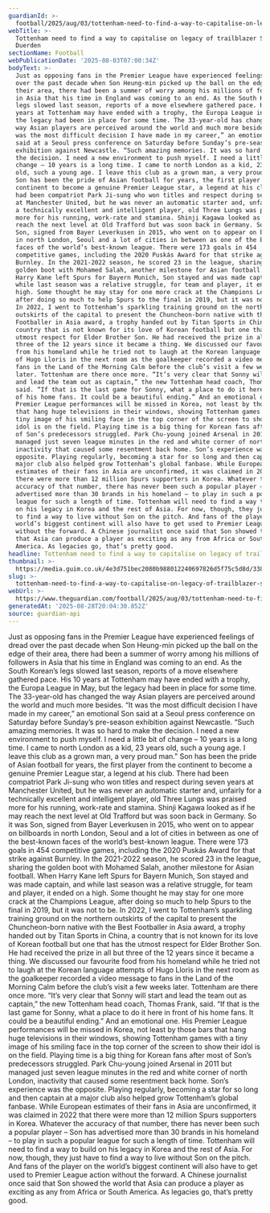```yaml
---
guardianId: >-
  football/2025/aug/03/tottenham-need-to-find-a-way-to-capitalise-on-legacy-of-trailblazer-son
webTitle: >-
  Tottenham need to find a way to capitalise on legacy of trailblazer Son | John
  Duerden
sectionName: Football
webPublicationDate: '2025-08-03T07:00:34Z'
bodyText: >-
  Just as opposing fans in the Premier League have experienced feelings of dread
  over the past decade when Son Heung-min picked up the ball on the edge of
  their area, there had been a summer of worry among his millions of followers
  in Asia that his time in England was coming to an end. As the South Korean’s
  legs slowed last season, reports of a move elsewhere gathered pace. His 10
  years at Tottenham may have ended with a trophy, the Europa League in May, but
  the legacy had been in place for some time. The 33-year-old has changed the
  way Asian players are perceived around the world and much more besides. “It
  was the most difficult decision I have made in my career,” an emotional Son
  said at a Seoul press conference on Saturday before Sunday’s pre-season
  exhibition against Newcastle. “Such amazing memories. It was so hard to make
  the decision. I need a new environment to push myself. I need a little bit of
  change – 10 years is a long time. I came to north London as a kid, 23 years
  old, such a young age. I leave this club as a grown man, a very proud man.”
  Son has been the pride of Asian football for years, the first player from the
  continent to become a genuine Premier League star, a legend at his club. There
  had been compatriot Park Ji-sung who won titles and respect during seven years
  at Manchester United, but he was never an automatic starter and, unfairly for
  a technically excellent and intelligent player, old Three Lungs was praised
  more for his running, work-rate and stamina. Shinji Kagawa looked as if he may
  reach the next level at Old Trafford but was soon back in Germany. So it was
  Son, signed from Bayer Leverkusen in 2015, who went on to appear on billboards
  in north London, Seoul and a lot of cities in between as one of the best-known
  faces of the world’s best-known league. There were 173 goals in 454
  competitive games, including the 2020 Puskás Award for that strike against
  Burnley. In the 2021-2022 season, he scored 23 in the league, sharing the
  golden boot with Mohamed Salah, another milestone for Asian football. When
  Harry Kane left Spurs for Bayern Munich, Son stayed and was made captain, and
  while last season was a relative struggle, for team and player, it ended on a
  high. Some thought he may stay for one more crack at the Champions League,
  after doing so much to help Spurs to the final in 2019, but it was not to be.
  In 2022, I went to Tottenham’s sparkling training ground on the northern
  outskirts of the capital to present the Chuncheon-born native with the Best
  Footballer in Asia award, a trophy handed out by Titan Sports in China, a
  country that is not known for its love of Korean football but one that has the
  utmost respect for Elder Brother Son. He had received the prize in all but
  three of the 12 years since it became a thing. We discussed our favourite food
  from his homeland while he tried not to laugh at the Korean language attempts
  of Hugo Lloris in the next room as the goalkeeper recorded a video message to
  fans in the Land of the Morning Calm before the club’s visit a few weeks
  later. Tottenham are there once more. “It’s very clear that Sonny will start
  and lead the team out as captain,” the new Tottenham head coach, Thomas Frank,
  said. “If that is the last game for Sonny, what a place to do it here in front
  of his home fans. It could be a beautiful ending.” And an emotional one. His
  Premier League performances will be missed in Korea, not least by those bars
  that hang huge televisions in their windows, showing Tottenham games with a
  tiny image of his smiling face in the top corner of the screen to show their
  idol is on the field. Playing time is a big thing for Korean fans after most
  of Son’s predecessors struggled. Park Chu-young joined Arsenal in 2011 but
  managed just seven league minutes in the red and white corner of north London,
  inactivity that caused some resentment back home. Son’s experience was the
  opposite. Playing regularly, becoming a star for so long and then captain at a
  major club also helped grow Tottenham’s global fanbase. While European
  estimates of their fans in Asia are unconfirmed, it was claimed in 2022 that
  there were more than 12 million Spurs supporters in Korea. Whatever the
  accuracy of that number, there has never been such a popular player – Son has
  advertised more than 30 brands in his homeland – to play in such a popular
  league for such a length of time. Tottenham will need to find a way to build
  on his legacy in Korea and the rest of Asia. For now, though, they just have
  to find a way to live without Son on the pitch. And fans of the player on the
  world’s biggest continent will also have to get used to Premier League action
  without the forward. A Chinese journalist once said that Son showed the world
  that Asia can produce a player as exciting as any from Africa or South
  America. As legacies go, that’s pretty good.
headline: Tottenham need to find a way to capitalise on legacy of trailblazer Son
thumbnail: >-
  https://media.guim.co.uk/4e3d751bec2080b988012240697826d5f75c5d8d/338_0_3375_2700/500.jpg
slug: >-
  tottenham-need-to-find-a-way-to-capitalise-on-legacy-of-trailblazer-son-or-john-duerden
webUrl: >-
  https://www.theguardian.com/football/2025/aug/03/tottenham-need-to-find-a-way-to-capitalise-on-legacy-of-trailblazer-son
generatedAt: '2025-08-28T20:04:30.852Z'
source: guardian-api
---
```

Just as opposing fans in the Premier League have experienced feelings of dread over the past decade when Son Heung-min picked up the ball on the edge of their area, there had been a summer of worry among his millions of followers in Asia that his time in England was coming to an end. As the South Korean’s legs slowed last season, reports of a move elsewhere gathered pace. His 10 years at Tottenham may have ended with a trophy, the Europa League in May, but the legacy had been in place for some time. The 33-year-old has changed the way Asian players are perceived around the world and much more besides. “It was the most difficult decision I have made in my career,” an emotional Son said at a Seoul press conference on Saturday before Sunday’s pre-season exhibition against Newcastle. “Such amazing memories. It was so hard to make the decision. I need a new environment to push myself. I need a little bit of change – 10 years is a long time. I came to north London as a kid, 23 years old, such a young age. I leave this club as a grown man, a very proud man.” Son has been the pride of Asian football for years, the first player from the continent to become a genuine Premier League star, a legend at his club. There had been compatriot Park Ji-sung who won titles and respect during seven years at Manchester United, but he was never an automatic starter and, unfairly for a technically excellent and intelligent player, old Three Lungs was praised more for his running, work-rate and stamina. Shinji Kagawa looked as if he may reach the next level at Old Trafford but was soon back in Germany. So it was Son, signed from Bayer Leverkusen in 2015, who went on to appear on billboards in north London, Seoul and a lot of cities in between as one of the best-known faces of the world’s best-known league. There were 173 goals in 454 competitive games, including the 2020 Puskás Award for that strike against Burnley. In the 2021-2022 season, he scored 23 in the league, sharing the golden boot with Mohamed Salah, another milestone for Asian football. When Harry Kane left Spurs for Bayern Munich, Son stayed and was made captain, and while last season was a relative struggle, for team and player, it ended on a high. Some thought he may stay for one more crack at the Champions League, after doing so much to help Spurs to the final in 2019, but it was not to be. In 2022, I went to Tottenham’s sparkling training ground on the northern outskirts of the capital to present the Chuncheon-born native with the Best Footballer in Asia award, a trophy handed out by Titan Sports in China, a country that is not known for its love of Korean football but one that has the utmost respect for Elder Brother Son. He had received the prize in all but three of the 12 years since it became a thing. We discussed our favourite food from his homeland while he tried not to laugh at the Korean language attempts of Hugo Lloris in the next room as the goalkeeper recorded a video message to fans in the Land of the Morning Calm before the club’s visit a few weeks later. Tottenham are there once more. “It’s very clear that Sonny will start and lead the team out as captain,” the new Tottenham head coach, Thomas Frank, said. “If that is the last game for Sonny, what a place to do it here in front of his home fans. It could be a beautiful ending.” And an emotional one. His Premier League performances will be missed in Korea, not least by those bars that hang huge televisions in their windows, showing Tottenham games with a tiny image of his smiling face in the top corner of the screen to show their idol is on the field. Playing time is a big thing for Korean fans after most of Son’s predecessors struggled. Park Chu-young joined Arsenal in 2011 but managed just seven league minutes in the red and white corner of north London, inactivity that caused some resentment back home. Son’s experience was the opposite. Playing regularly, becoming a star for so long and then captain at a major club also helped grow Tottenham’s global fanbase. While European estimates of their fans in Asia are unconfirmed, it was claimed in 2022 that there were more than 12 million Spurs supporters in Korea. Whatever the accuracy of that number, there has never been such a popular player – Son has advertised more than 30 brands in his homeland – to play in such a popular league for such a length of time. Tottenham will need to find a way to build on his legacy in Korea and the rest of Asia. For now, though, they just have to find a way to live without Son on the pitch. And fans of the player on the world’s biggest continent will also have to get used to Premier League action without the forward. A Chinese journalist once said that Son showed the world that Asia can produce a player as exciting as any from Africa or South America. As legacies go, that’s pretty good.
